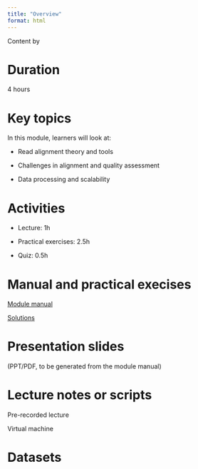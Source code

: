 ```yaml
---
title: "Overview"
format: html
---
```


Content by

# Duration

4 hours

# Key topics

In this module, learners will look at:

-   Read alignment theory and tools

-   Challenges in alignment and quality assessment

-   Data processing and scalability

# Activities

-   Lecture: 1h

-   Practical exercises: 2.5h

-   Quiz: 0.5h

# Manual and practical execises

[Module manual](module2_manual.qmd)

[Solutions](module2_solutions.qmd)

# Presentation slides

(PPT/PDF, to be generated from the module manual)

# Lecture notes or scripts

Pre-recorded lecture

Virtual machine

# Datasets
